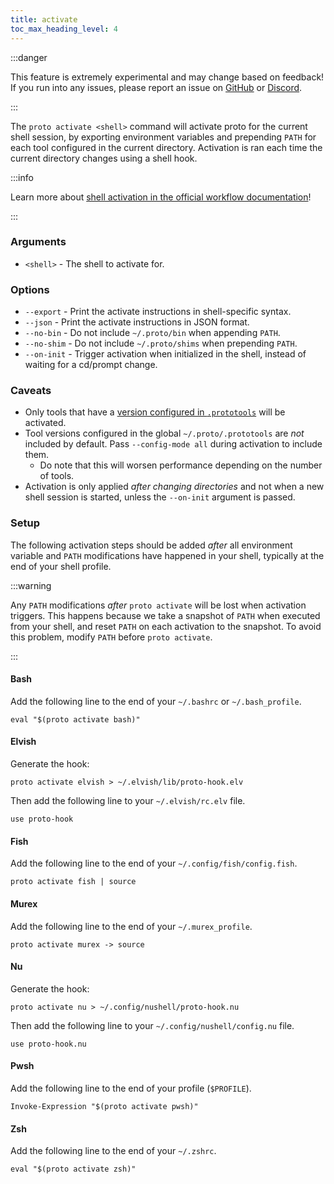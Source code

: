 ```yaml
---
title: activate
toc_max_heading_level: 4
---
```



<VersionLabel version="0.38.0" header />

:::danger

This feature is extremely experimental and may change based on feedback! If you run into any issues,
please report an issue on [GitHub](https://github.com/moonrepo/proto) or
[Discord](https://discord.gg/qCh9MEynv2).

:::

The `proto activate <shell>` command will activate proto for the current shell session, by exporting
environment variables and prepending `PATH` for each tool configured in the current directory.
Activation is ran each time the current directory changes using a shell hook.

:::info

Learn more about
[shell activation in the official workflow documentation](../workflows#shell-activation)!

:::

### Arguments

- `<shell>` - The shell to activate for.

### Options

- `--export` - Print the activate instructions in shell-specific syntax.
- `--json` - Print the activate instructions in JSON format.
- `--no-bin` - Do not include `~/.proto/bin` when appending `PATH`.
- `--no-shim` - Do not include `~/.proto/shims` when prepending `PATH`.
- `--on-init` - Trigger activation when initialized in the shell, instead of waiting for a cd/prompt
  change. <VersionLabel version="0.43.0" />

### Caveats

- Only tools that have a [version configured in `.prototools`](../config#pinning-versions) will be
  activated.
- Tool versions configured in the global `~/.proto/.prototools` are _not_ included by default. Pass
  `--config-mode all` during activation to include them.
  - Do note that this will worsen performance depending on the number of tools.
- Activation is only applied _after changing directories_ and not when a new shell session is
  started, unless the `--on-init` argument is passed.

### Setup

The following activation steps should be added _after_ all environment variable and `PATH`
modifications have happened in your shell, typically at the end of your shell profile.

:::warning

Any `PATH` modifications _after_ `proto activate` will be lost when activation triggers. This
happens because we take a snapshot of `PATH` when executed from your shell, and reset `PATH` on each
activation to the snapshot. To avoid this problem, modify `PATH` before `proto activate`.

:::

#### Bash

Add the following line to the end of your `~/.bashrc` or `~/.bash_profile`.

```shell
eval "$(proto activate bash)"
```

#### Elvish

Generate the hook:

```shell
proto activate elvish > ~/.elvish/lib/proto-hook.elv
```

Then add the following line to your `~/.elvish/rc.elv` file.

```shell
use proto-hook
```

#### Fish

Add the following line to the end of your `~/.config/fish/config.fish`.

```shell
proto activate fish | source
```

#### Murex

Add the following line to the end of your `~/.murex_profile`.

```shell
proto activate murex -> source
```

#### Nu

Generate the hook:

```shell
proto activate nu > ~/.config/nushell/proto-hook.nu
```

Then add the following line to your `~/.config/nushell/config.nu` file.

```shell
use proto-hook.nu
```

#### Pwsh

Add the following line to the end of your profile (`$PROFILE`).

```shell
Invoke-Expression "$(proto activate pwsh)"
```

#### Zsh

Add the following line to the end of your `~/.zshrc`.

```shell
eval "$(proto activate zsh)"
```
